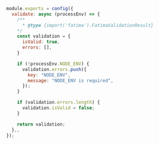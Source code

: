 ```js
module.exports = config({
  validate: async (processEnv) => {
    /**
      * @type {import('fatima').FatimaValidationResult}
    */
    const validation = {
      isValid: true,
      errors: [],
    }

    if (!processEnv.NODE_ENV) {
      validation.errors.push({
        key: "NODE_ENV",
        message: "NODE_ENV is required",
      });
    }

    if (validation.errors.length) {
      validation.isValid = false;
    }

    return validation;
  },,
});
```
